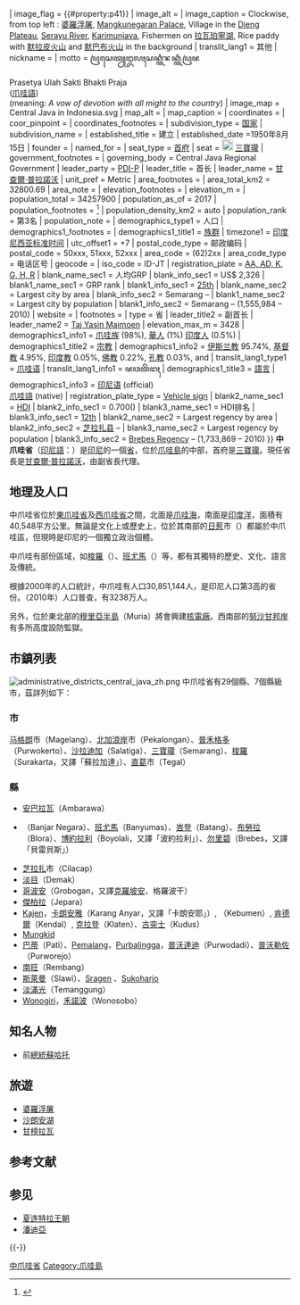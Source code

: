 {{Infobox settlement
| name                            = 中爪哇省
| official_name                   = 
| native_name                     = {{nobold|}}{{small|''Jawa Tengah''}}
| native_name_lang                = id<!-- ISO 639 code e.g. "id" for Indonesian -->
| image_skyline                   = {{Photomontage
| photo1a = Borobudur-Nothwest-view.jpg
| photo2a = Merbabu&Merapi.JPG
| photo2b = Pura Mangkunagaran01(2 Maret 2007).jpg
| photo3a = Fishermen on Rawa Pening.jpg
| photo3b = Dieng Plateau Java140.jpg
| photo4a = Ujung Gelam Beach Karimun Jawa 3.JPG
| photo4b = Serayu River, Central Java.jpg
| size = 300
| spacing = 1
| color = white
| border = 0
}}
| image_shield                    = {{#property:p94}}
| image_flag                      = {{#property:p41}}
| image_alt                       = 
| image_caption                   = Clockwise, from top left : [[婆羅浮屠|婆羅浮屠]], [[Mangkunegaran_Palace|Mangkunegaran Palace]], Village in the [[Dieng_Plateau|Dieng Plateau]], [[Serayu_River|Serayu River]], [[Karimunjava|Karimunjava]], Fishermen on [[拉瓦珀寧湖|拉瓦珀寧湖]], Rice paddy with [[默拉皮火山|默拉皮火山]] and [[默巴布火山|默巴布火山]] in the background
| translit_lang1                  = 其他
| nickname                        = 
| motto                           = ꦥꦿꦱꦺꦠꦾꦈꦭꦃꦱꦏ꧀ꦠꦶꦨꦏ꧀ꦠꦶꦥꦿꦗ<br><br>Prasetya Ulah Sakti Bhakti Praja<br>([[爪哇語|爪哇語]]) <br> (meaning: ''A vow of devotion with all might to the country'')
| image_map                       = Central Java in Indonesia.svg
| map_alt                         = 
| map_caption                     = 
| coordinates                     = {{coord|7|30|S|110|00|E|region:ID_type:adm1st|display=inline,title}}
| coor_pinpoint                   = 
| coordinates_footnotes           = 
| subdivision_type                = [[世界政區索引|国家]]
| subdivision_name                = {{INA}}
| established_title               = 建立
| established_date                =1950年8月15日
| founder                         = 
| named_for                       = 
| seat_type                       = [[印度尼西亚省份列表|首府]]
| seat                            = [[File:Seal_of_the_City_of_Semarang.svg|20px]] [[三寶瓏|三寶瓏]]
| government_footnotes            = 
| governing_body                  = Central Java Regional Government
| leader_party                    = [[印度尼西亚斗争派民主党|PDI-P]]
| leader_title                    = 首长
| leader_name                     = [[甘查爾·普拉諾沃|甘查爾·普拉諾沃]]
| unit_pref                       = Metric<!-- or US or UK -->
| area_footnotes                  = 
| area_total_km2                  = 32800.69
| area_note                       = 
| elevation_footnotes             = 
| elevation_m                     = 
| population_total                = 34257900
| population_as_of                = 2017
| population_footnotes            = <ref>{{cite web|url=https://www.bps.go.id/publication/2018/07/03/5a963c1ea9b0fed6497d0845/statistik-indonesia-2018.html|title=Statistik Indonesia 2018|last=|first=|website=|publisher=Badan Pusat Statistik|accessdate=July 24, 2018|archive-date=2018-11-20|archive-url=https://web.archive.org/web/20181120040725/https://www.bps.go.id/publication/2018/07/03/5a963c1ea9b0fed6497d0845/statistik-indonesia-2018.html|dead-url=no}}</ref>
| population_density_km2          = auto
| population_rank                 = 第3名
| population_note                 = 
| demographics_type1              = 人口
| demographics1_footnotes         = <!-- for references: use <ref> tags -->
| demographics1_title1            = [[族群|族群]]
| timezone1                       = [[印度尼西亚标准时间|印度尼西亚标准时间]]
| utc_offset1                     = +7
| postal_code_type                = 邮政编码
| postal_code                     = 50xxx, 51xxx, 52xxx
| area_code                       = (62)2xx
| area_code_type                  = 电话区号
| geocode                         = 
| iso_code                        = ID-JT
| registration_plate              = [[Vehicle_registration_plates_of_Indonesia|AA, AD, K, G, H, R]]
| blank_name_sec1                 = 人均GRP
| blank_info_sec1                 = US$ 2,326
| blank1_name_sec1                = GRP rank
| blank1_info_sec1                = [[印度尼西亚各省人均地区生产总值列表|25th]]
| blank_name_sec2                 = Largest city by area
| blank_info_sec2                 = Semarang – {{convert|373.78|km2|sqmi}}
| blank1_name_sec2                = Largest city by population
| blank1_info_sec2                = Semarang – (1,555,984 – 2010)
| website                         = {{url|https://www.jatengprov.go.id|政府官网}}
| footnotes                       = 
| type                            = 省
| leader_title2                   = 副首长
| leader_name2                    = [[Taj_Yasin_Maimoen|Taj Yasin Maimoen]]
| elevation_max_m                 = 3428
| demographics1_info1             = [[爪哇族|爪哇族]] (98%), [[印度尼西亞華人|華人]] (1%) [[印度人|印度人]] (0.5%)
| demographics1_title2            = [[宗教|宗教]]
| demographics1_info2             = [[伊斯兰教|伊斯兰教]] 95.74%, [[基督教|基督教]] 4.95%, [[印度教|印度教]] 0.05%, [[佛教|佛教]] 0.22%, [[印尼孔教|孔教]] 0.03%, and {{link-en|爪哇本土信仰|Kejawen}}
| translit_lang1_type1            = [[爪哇字母|爪哇语]]
| translit_lang1_info1            = ꦗꦮꦠꦼꦔꦃ
| demographics1_title3            = [[語言|語言]]
| demographics1_info3             = [[印尼语|印尼语]] (official)<br>[[爪哇語|爪哇語]] (native)
| registration_plate_type         = [[Vehicle_registration_plates_of_Indonesia|Vehicle sign]]
| blank2_name_sec1                = [[人类发展指数|HDI]]
| blank2_info_sec1                = {{increase}} 0.700({{fontcolor|Darkgreen|High}})
| blank3_name_sec1                = HDI排名
| blank3_info_sec1                = [[印度尼西亚各省人类发展指数列表|12th]]
| blank2_name_sec2                = Largest regency by area
| blank2_info_sec2                = [[芝拉扎县|芝拉扎县]] – {{convert|2124.47|km2|sqmi}}
| blank3_name_sec2                = Largest regency by population
| blank3_info_sec2                = [[Brebes_Regency|Brebes Regency]] – (1,733,869 – 2010)
}}
'''中爪哇省'''（[[印尼語|印尼語]]：{{lang|id|'''''Jawa Tengah'''''}}）是[[印尼|印尼]]的一個[[印度尼西亚行政区划|省]]，位於[[爪哇島|爪哇島]]的中部，首府是[[三寶瓏|三寶瓏]]。現任省長是[[甘查爾·普拉諾沃|甘查爾·普拉諾沃]]，由副省長代理。

== 地理及人口 ==
中爪哇省位於[[東爪哇省|東爪哇省]]及[[西爪哇省|西爪哇省]]之間，北面是[[爪哇海|爪哇海]]，南面是[[印度洋|印度洋]]，面積有40,548平方公里。無論是文化上或歷史上，位於其南部的[[日惹|日惹]]市（{{lang|id|Yogyakarta}}）都屬於中爪哇區，但現時是印尼的一個獨立政治個體。

中爪哇有部份區域，如[[梭羅市|梭羅]]（{{lang|id|Surakarta}}）、[[班尤馬|班尤馬]]（{{lang|id|Banyumas}}）等，都有其獨特的歷史、文化、語言及傳統。

根據2000年的人口統計，中爪哇有人口30,851,144人，是印尼人口第3高的省份。（2010年）人口普查，有3238万人。

另外，位於東北部的[[穆里亞半島|穆里亞半島]]（Muria）將會興建[[核電廠|核電廠]]。西南部的[[努沙甘邦岸|努沙甘邦岸]]有多所高度設防監獄。

== 市鎮列表 ==
[[File:administrative_districts_central_java_zh.png|thumb]]
中爪哇省有29個縣、7個縣級市，茲詳列如下：
=== 市 ===
[[马格朗|马格朗]]市（Magelang）、[[北加浪岸|北加浪岸]]市（Pekalongan）、[[普禾加多|普禾格多]]（Purwokerto）、[[沙拉迪加|沙拉迪加]]（Salatiga）、[[三寶瓏|三寶瓏]]（Semarang）、[[梭羅市|梭羅]]（Surakarta，又譯「蘇拉加達」）、[[直葛|直葛]]市（Tegal）

=== 縣 ===
* [[安巴拉瓦|安巴拉瓦]]（Ambarawa）
* {{tsl|en|Banjarnegara Regency|班查內加拉}}（Banjar Negara）、[[班尤馬|班尤馬]]（Banyumas）、[[峇登|峇登]]（Batang）、[[布勞拉|布勞拉]]（Blora）、[[博約拉利|博約拉利]]（Boyolali，又譯「波約拉利」）、[[勿里碧|勿里碧]]（Brebes，又譯「貝雷貝斯」）
* [[芝拉扎|芝拉扎]]市（Cilacap）
* [[淡目|淡目]]（Demak）
* [[哥波安|哥波安]]（Grobogan，又譯[[克羅坡安|克羅坡安]]、格羅波干）
* [[傑柏拉|傑柏拉]]（Jepara）
* [[Kajen|Kajen]]，[[卡朗安雅|卡朗安雅]]（Karang Anyar，又譯「卡朗安耶」）, {{tsl|en|Kebumen Regency|加布棉}}（Kebumen）, [[肯德爾|肯德爾]]（Kendal）, [[克拉登|克拉登]]（Klaten）、[[古突士|古突士]]（Kudus）
* [[Mungkid|Mungkid]]
* [[巴蒂|巴蒂]]（Pati）、[[Pemalang|Pemalang]]，[[Purbalingga|Purbalingga]]，[[普沃達迪|普沃達迪]]（Purwodadi）、[[普沃勒佐|普沃勒佐]]（Purworejo）
* [[南旺|南旺]]（Rembang）
* [[斯萊曼|斯萊曼]]（Slawi）、[[Sragen|Sragen]] 、[[Sukoharjo|Sukoharjo]]
* [[淡滿光|淡滿光]]（Temanggung）
* [[Wonogiri|Wonogiri]]，[[禾諾波|禾諾波]]（Wonosobo）

== 知名人物 ==
* 前[[印尼總統|總統]][[蘇哈托|蘇哈托]]

== 旅遊 ==
* [[婆羅浮屠|婆羅浮屠]]
* [[沙朗安湖|沙朗安湖]]
* [[甘榜拉瓦|甘榜拉瓦]]

== 参考文献 ==
{{Reflist}}

== 参见 ==
* [[夏连特拉王朝|夏连特拉王朝]]
* [[潘迪亞|潘迪亞]]

{{-}}
{{Indonesia}}

[[Category:中爪哇省|]]
[[Category:爪哇島|Category:爪哇島]]